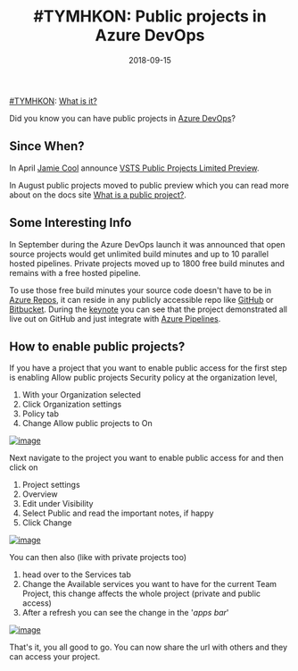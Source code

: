 ﻿---
title: '#TYMHKON: Public projects in Azure DevOps'
date: 2018-09-15
tags: ['VSTS / TFS', 'TYMHKON', 'Azure DevOps']
draft: false
summary: '#TYMHKON: What is it?'
---


[#TYMHKON](https://gordonbeeming.com/blog/tags/tymhkon): [What is it?](https://gordonbeeming.com/blog/vsts-tfs/2018/9/tymhkon-what-is-it)

Did you know you can have public projects in [Azure DevOps](https://azure.microsoft.com/en-us/services/devops/)?

## Since When?

In April [Jamie Cool](https://social.msdn.microsoft.com/profile/Jamie+Cool) announce [VSTS Public Projects Limited Preview](https://blogs.msdn.microsoft.com/devops/2018/04/27/vsts-public-projects-limited-preview/). 

In August public projects moved to public preview which you can read more about on the docs site [What is a public project?](https://docs.microsoft.com/en-us/azure/devops/organizations/public/about-public-projects?view=vsts).

## Some Interesting Info

In September during the Azure DevOps launch it was announced that open source projects would get unlimited build minutes and up to 10 parallel hosted pipelines. Private projects moved up to 1800 free build minutes and remains with a free hosted pipeline.

To use those free build minutes your source code doesn't have to be in [Azure Repos](https://azure.microsoft.com/en-us/services/devops/repos/), it can reside in any publicly accessible repo like [GitHub](https://github.com) or [Bitbucket](https://bitbucket.org/). During the [keynote](https://channel9.msdn.com/Events/Microsoft-Azure/Azure-DevOps-Launch-2018) you can see that the project demonstrated all live out on GitHub and just integrate with [Azure Pipelines](https://azure.microsoft.com/en-us/services/devops/pipelines/).

## How to enable public projects?

If you have a project that you want to enable public access for the first step is enabling Allow public projects Security policy at the organization level, 

1. With your Organization selected
2. Click Organization settings
3. Policy tab
4. Change Allow public projects to On

[![image](https://gordonbeeming.com/blog/binaries/stream/image-jpg/image/1000/0/0e9b496d4025511f7be37f4130d2d2cc13ae4bd9/image_thumb.png "image")](https://gordonbeeming.com/blog/binaries/stream/image-jpg/image/1000/0/2464fa7ae6eefbe39956db7413ebb6cc50060307/image.png)

Next navigate to the project you want to enable public access for and then click on 

1. Project settings
2. Overview
3. Edit under Visibility
4. Select Public and read the important notes, if happy
5. Click Change

[![image](https://gordonbeeming.com/blog/binaries/stream/image-jpg/image/1000/0/d00666747088fec0ef00f4124b758b5cc117dc62/image_thumb.png "image")](https://gordonbeeming.com/blog/binaries/stream/image-jpg/image/1000/0/6691c33a2ef4da8f5e1fd9f34f495341e344cbaa/image.png)

You can then also (like with private projects too) 

1. head over to the Services tab
2. Change the Available services you want to have for the current Team Project, this change affects the whole project (private and public access)
3. After a refresh you can see the change in the '*apps bar*'

[![image](https://gordonbeeming.com/blog/binaries/stream/image-jpg/image/1000/0/76f0db3ad3bd33a3861db76f73fc7e485dc0be0f/image_thumb.png "image")](https://gordonbeeming.com/blog/binaries/stream/image-jpg/image/1000/0/7d783be1b81a9bec57d62aca475836bfc3faa1e6/image.png)

That's it, you all good to go. You can now share the url with others and they can access your project.

